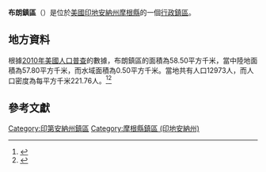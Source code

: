 {{noteTA
|G1=USState
|G2=地名
|G3=Unit
}}
{{Infobox settlement
|official_name            = 布朗鎮區
|native_name = Brown Township
|settlement_type          = [[行政鎮區|行政鎮區]]
|image_skyline            = 
|imagesize                = 
|image_map                = Map highlighting Brown Township, Morgan County, Indiana.svg
|mapsize                  = 250px
|pushpin_map  =USA Indiana
|pushpin_label = 布朗鎮區
|pushpin_label_position   = top
|pushpin_map_caption      = 布朗鎮區在印地安納州的位置
|subdivision_type         = [[世界政區索引|國家]]
|subdivision_type1        = [[美国州份|州份]]
|subdivision_type2        = [[印地安納州行政区划|縣]]
|subdivision_name         = [[美国|美国]]
|subdivision_name1        = [[印地安納州|印地安納州]]
|subdivision_name2        = [[摩根縣_(印地安納州)|摩根縣]]
|elevation_ft             = 659
|elevation_m              = 201
|timezone                 = [[北美东部時區|北美东部時區]]
|area_total_km2           = 58.50
|area_land_km2            = 57.80
|area_water_km2           = 0.50
|area_total_sq_mi         = 
|area_land_sq_mi          = 
|area_water_sq_mi         = 
|population_as_of         = [[2010年美國人口普查|2010]]
|population_footnotes     = 
|population_total         = 12973
|population_density_km2   = auto
|population_density_sq_mi = auto
|utc_offset               = -5
|coordinates              = {{coord|39|35|56|N|86|22|31|W|type:city_region:US-AL_source:GNS-enwiki|display=inline,title}}
| coor_pinpoint           = 
| coordinates_footnotes   = 
|timezone_DST             = EDT
|utc_offset_DST           = -4
|postal_code_type         = [[美國郵區編號|郵區編號]]
|postal_code              = 46113, 46158
|area_code                = {{link-en|电话区号765|Area code 765|765}}
|blank_name = [[地名信息系统|GNIS ID]]
|blank_info = 453140
}}
'''布朗鎮區'''（{{lang-en|Brown Township}}）是位於[[美國|美國]][[印地安納州|印地安納州]][[摩根縣_(印地安納州)|摩根縣]]的一個[[行政鎮區|行政鎮區]]。

== 地方資料 ==
根據[[2010年美國人口普查|2010年美國人口普查]]的數據，布朗鎮區的面積為58.50平方千米，當中陸地面積為57.80平方千米，而水域面積為0.50平方千米。當地共有人口12973人，而人口密度為每平方千米221.76人。<ref name="GR8">{{cite web|url=http://factfinder2.census.gov|publisher=[[美国人口调查局|美国人口调查局]]|accessdate=2011-05-14|title=American FactFinder|archive-date=2013-09-11|archive-url=https://web.archive.org/web/20130911234518/http://factfinder2.census.gov/|dead-url=no}}</ref><ref>{{cite web|url=https://www.citypopulation.de/en/usa/indiana/admin/|title=USA: Indiana (Counties and Townships) - City Population|access-date=2020-08-07|archive-date=2020-04-22|archive-url=https://web.archive.org/web/20200422090607/https://www.citypopulation.de/en/usa/indiana/admin/|dead-url=no}}</ref>

== 參考文獻 ==
{{reflist}}

{{摩根縣 (印地安納州)}}

{{DEFAULTSORT:Brown Township}}
[[Category:印第安納州鎮區|Category:印第安納州鎮區]]
[[Category:摩根縣鎮區_(印地安納州)|Category:摩根縣鎮區 (印地安納州)]]

{{Indiana-geo-stub}}